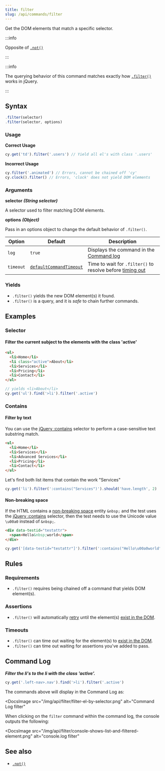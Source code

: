```yaml
---
title: filter
slug: /api/commands/filter
---
```


Get the DOM elements that match a specific selector.

:::info

Opposite of [`.not()`](/api/commands/not)

:::

:::info

The querying behavior of this command matches exactly how
[`.filter()`](http://api.jquery.com/filter) works in jQuery.

:::

## Syntax

```javascript
.filter(selector)
.filter(selector, options)
```

### Usage

**<Icon name="check-circle" color="green" /> Correct Usage**

```javascript
cy.get('td').filter('.users') // Yield all el's with class '.users'
```

**<Icon name="exclamation-triangle" color="red" /> Incorrect Usage**

```javascript
cy.filter('.animated') // Errors, cannot be chained off 'cy'
cy.clock().filter() // Errors, 'clock' does not yield DOM elements
```

### Arguments

**<Icon name="angle-right" /> selector** **_(String selector)_**

A selector used to filter matching DOM elements.

**<Icon name="angle-right" /> options** **_(Object)_**

Pass in an options object to change the default behavior of `.filter()`.

| Option    | Default                                                              | Description                                                                              |
| --------- | -------------------------------------------------------------------- | ---------------------------------------------------------------------------------------- |
| `log`     | `true`                                                               | Displays the command in the [Command log](/guides/core-concepts/cypress-app#Command-Log) |
| `timeout` | [`defaultCommandTimeout`](/guides/references/configuration#Timeouts) | Time to wait for `.filter()` to resolve before [timing out](#Timeouts)                   |

### Yields [<Icon name="question-circle"/>](/guides/core-concepts/introduction-to-cypress#Subject-Management)

- `.filter()` yields the new DOM element(s) it found.
- `.filter()` is a query, and it is _safe_ to chain further commands.

## Examples

### Selector

#### Filter the current subject to the elements with the class 'active'

```html
<ul>
  <li>Home</li>
  <li class="active">About</li>
  <li>Services</li>
  <li>Pricing</li>
  <li>Contact</li>
</ul>
```

```javascript
// yields <li>About</li>
cy.get('ul').find('>li').filter('.active')
```

### Contains

#### Filter by text

You can use the [jQuery :contains](https://api.jquery.com/contains-selector/)
selector to perform a case-sensitive text substring match.

```html
<ul>
  <li>Home</li>
  <li>Services</li>
  <li>Advanced Services</li>
  <li>Pricing</li>
  <li>Contact</li>
</ul>
```

Let's find both list items that contain the work "Services"

```javascript
cy.get('li').filter(':contains("Services")').should('have.length', 2)
```

#### Non-breaking space

If the HTML contains a
[non-breaking space](https://en.wikipedia.org/wiki/Non-breaking_space) entity
`&nbsp;` and the test uses the
[jQuery :contains](https://api.jquery.com/contains-selector/) selector, then the
test needs to use the Unicode value `\u00a0` instead of `&nbsp;`.

```html
<div data-testid="testattr">
  <span>Hello&nbsp;world</span>
</div>
```

```javascript
cy.get('[data-testid="testattr"]').filter(':contains("Hello\u00a0world")')
```

## Rules

### Requirements [<Icon name="question-circle"/>](/guides/core-concepts/introduction-to-cypress#Chains-of-Commands)

- `.filter()` requires being chained off a command that yields DOM element(s).

### Assertions [<Icon name="question-circle"/>](/guides/core-concepts/introduction-to-cypress#Assertions)

- `.filter()` will automatically [retry](/guides/core-concepts/retry-ability)
  until the element(s)
  [exist in the DOM](/guides/core-concepts/introduction-to-cypress#Default-Assertions).

### Timeouts [<Icon name="question-circle"/>](/guides/core-concepts/introduction-to-cypress#Timeouts)

- `.filter()` can time out waiting for the element(s) to
  [exist in the DOM](/guides/core-concepts/introduction-to-cypress#Default-Assertions).
- `.filter()` can time out waiting for assertions you've added to pass.

## Command Log

**_Filter the li's to the li with the class 'active'._**

```javascript
cy.get('.left-nav>.nav').find('>li').filter('.active')
```

The commands above will display in the Command Log as:

<DocsImage
  src="/img/api/filter/filter-el-by-selector.png"
  alt="Command Log filter"
></DocsImage>

When clicking on the `filter` command within the command log, the console
outputs the following:

<DocsImage
  src="/img/api/filter/console-shows-list-and-filtered-element.png"
  alt="console.log filter"
></DocsImage>

## See also

- [`.not()`](/api/commands/not)
